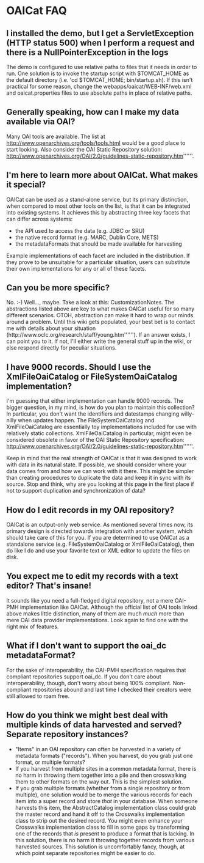 = OAICat FAQ =
== I installed the demo, but I get a ServletException (HTTP status 500) when I perform a request and there is a NullPointerException in the logs ==
The demo is configured to use relative paths to files that it needs in order to run. One solution is to invoke the startup script with $TOMCAT_HOME as the default directory (i.e. 'cd $TOMCAT_HOME; bin/startup.sh). If this isn't practical for some reason, change the webapps/oaicat/WEB-INF/web.xml and oaicat.properties files to use absolute paths in place of relative paths.
== Generally speaking, how can I make my data available via OAI? ==
Many OAI tools are available. The list at http://www.openarchives.org/tools/tools.html would be a good place to start looking. Also consider the OAI Static Repository solution: http://www.openarchives.org/OAI/2.0/guidelines-static-repository.htm''''''.
== I'm here to learn more about OAICat. What makes it special? ==
OAICat can be used as a stand-alone service, but its primary distinction, when compared to most other tools on the list, is that it can be integrated into existing systems. It achieves this by abstracting three key facets that can differ across systems:
* the API used to access the data (e.g. JDBC or SRU)
* the native record format (e.g. MARC, Dublin Core, METS)
* the metadataFormats that should be made available for harvesting
Example implementations of each facet are included in the distribution. If they prove to be unsuitable for a particular situation, users can substitute their own implementations for any or all of these facets.
== Can you be more specific? ==
No. :-) Well..., maybe. Take a look at this: CustomizationNotes. The abstractions listed above are key to what makes OAICat useful for so many different scenarios. OTOH, abstraction can make it hard to wrap our minds around a problem. Until this wiki gets populated, your best bet is to contact me with details about your situation (http://www.oclc.org/research/staff/young.htm''''''). If an answer exists, I can point you to it. If not, I'll either write the general stuff up in the wiki, or else respond directly for peculiar situations.
== I have 9000 records. Should I use the XmlFileOaiCatalog or FileSystemOaiCatalog implementation? ==
I'm guessing that either implementation can handle 9000 records. The bigger question, in my mind, is how do you plan to maintain this collection? In particular, you don't want the identifiers and datestamps changing willy-nilly when updates happen. The FileSystemOaiCatalog and XmlFileOaiCatalog are essentially toy implementations included for use with relatively static collections. XmlFileOaiCatalog in particular, might even be considered obsolete in favor of the OAI Static Repository specification: http://www.openarchives.org/OAI/2.0/guidelines-static-repository.htm''''''. 

Keep in mind that the real strength of OAICat is that it was designed to work with data in its natural state. If possible, we should consider where your data comes from and how we can work with it there. This might be simpler than creating procedures to duplicate the data and keep it in sync with its source. Stop and think, why are you looking at this page in the first place if not to support duplication and synchronization of data?
== How do I edit records in my OAI repository? ==
OAICat is an output-only web service. As mentioned several times now, its primary design is directed towards integration with another system, which  should take care of this for you. If you are determined to use OAICat as a standalone service (e.g. FileSystemOaiCatalog or XmlFileOaiCatalog), then do like I do and use your favorite text or XML editor to update the files on disk.
== You expect me to edit my records with a text editor? That's insane! ==
It sounds like you need a full-fledged digital repository, not a mere OAI-PMH implementation like OAICat. Although the official list of OAI tools linked above makes little distinction, many of them are much ''much'' more than mere OAI data provider implementations. Look again to find one with the right mix of features.
== What if I don't want to support the oai_dc metadataFormat? ==
For the sake of interoperability, the OAI-PMH specification requires that compliant repositories support oai_dc. If you don't care about interoperability, though, don't worry about being 100% compliant. Non-compliant repositories abound and last time I checked their creators were still allowed to roam free.
== How do you think we might best deal with multiple kinds of data harvested and served?  Separate repository instances? ==
* "Items" in an OAI repository can often be harvested in a variety of metadata formats ("records"). When you harvest, do you grab just one format, or multiple formats?
* If you harvest from multiple sites in a common metadata format, there is no harm in throwing them together into a pile and then crosswalking them to other formats on the way out. This is the simplest solution.
* If you grab multiple formats (whether from a single repository or from multiple), one solution would be to merge the various records for each item into a super record and store ''that'' in your database. When someone harvests this item, the AbstractCatalog implementation class could grab the master record and hand it off to the Crosswalks implementation class to strip out the desired record. You might even enhance your Crosswalks implementation class to fill in some gaps by transforming one of the records that ''is'' present to produce a format that is lacking. In this solution, there is no harm it throwing together records from various harvested sources. This solution is uncomfortably fancy, though, at which point separate repositories might be easier to do.